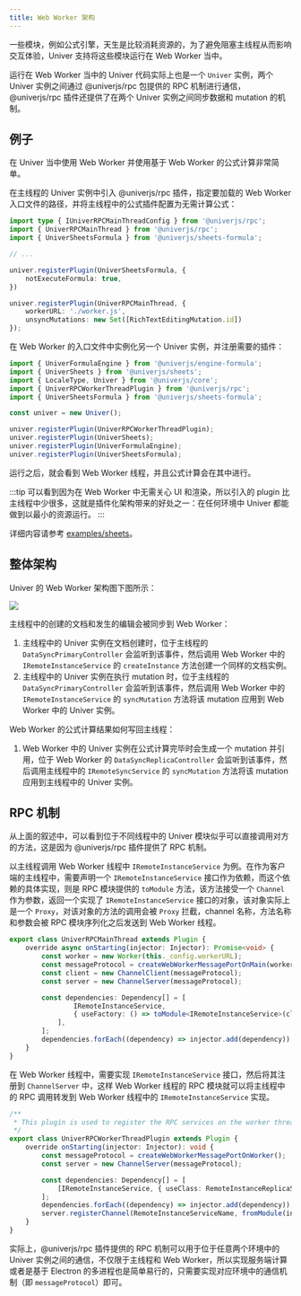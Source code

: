 ```yaml
---
title: Web Worker 架构
---
```


一些模块，例如公式引擎，天生是比较消耗资源的，为了避免阻塞主线程从而影响交互体验，Univer 支持将这些模块运行在 Web Worker 当中。

运行在 Web Worker 当中的 Univer 代码实际上也是一个 `Univer` 实例，两个 Univer 实例之间通过 @univerjs/rpc 包提供的 RPC 机制进行通信，@univerjs/rpc 插件还提供了在两个 Univer 实例之间同步数据和 mutation 的机制。

## 例子

在 Univer 当中使用 Web Worker 并使用基于 Web Worker 的公式计算非常简单。

在主线程的 Univer 实例中引入 @univerjs/rpc 插件，指定要加载的 Web Worker 入口文件的路径，并将主线程中的公式插件配置为无需计算公式：

```ts
import type { IUniverRPCMainThreadConfig } from '@univerjs/rpc';
import { UniverRPCMainThread } from '@univerjs/rpc';
import { UniverSheetsFormula } from '@univerjs/sheets-formula';

// ...

univer.registerPlugin(UniverSheetsFormula, {
    notExecuteFormula: true,
})

univer.registerPlugin(UniverRPCMainThread, {
    workerURL: './worker.js',
    unsyncMutations: new Set([RichTextEditingMutation.id])
});
```

在 Web Worker 的入口文件中实例化另一个 Univer 实例，并注册需要的插件：

```ts
import { UniverFormulaEngine } from '@univerjs/engine-formula';
import { UniverSheets } from '@univerjs/sheets';
import { LocaleType, Univer } from '@univerjs/core';
import { UniverRPCWorkerThreadPlugin } from '@univerjs/rpc';
import { UniverSheetsFormula } from '@univerjs/sheets-formula';

const univer = new Univer();

univer.registerPlugin(UniverRPCWorkerThreadPlugin);
univer.registerPlugin(UniverSheets);
univer.registerPlugin(UniverFormulaEngine);
univer.registerPlugin(UniverSheetsFormula);
```

运行之后，就会看到 Web Worker 线程，并且公式计算会在其中进行。

:::tip
可以看到因为在 Web Worker 中无需关心 UI 和渲染，所以引入的 plugin 比主线程中少很多，这就是插件化架构带来的好处之一：在任何环境中 Univer 都能做到以最小的资源运行。
:::

详细内容请参考 [examples/sheets](https://github.com/dream-num/univer/tree/dev/examples/sheets)。

## 整体架构

Univer 的 Web Worker 架构图下图所示：

![](@/assets/img/web-worker-architecture.png)

主线程中的创建的文档和发生的编辑会被同步到 Web Worker：

1. 主线程中的 Univer 实例在文档创建时，位于主线程的 `DataSyncPrimaryController` 会监听到该事件，然后调用 Web Worker 中的 `IRemoteInstanceService` 的 `createInstance` 方法创建一个同样的文档实例。
2. 主线程中的 Univer 实例在执行 mutation 时，位于主线程的 `DataSyncPrimaryController` 会监听到该事件，然后调用 Web Worker 中的 `IRemoteInstanceService` 的 `syncMutation` 方法将该 mutation 应用到 Web Worker 中的 Univer 实例。

Web Worker 的公式计算结果如何写回主线程：

1. Web Worker 中的 Univer 实例在公式计算完毕时会生成一个 mutation 并引用，位于 Web Worker 的 `DataSyncReplicaController` 会监听到该事件，然后调用主线程中的 `IRemoteSyncService` 的 `syncMutation` 方法将该 mutation 应用到主线程中的 Univer 实例。

## RPC 机制

从上面的叙述中，可以看到位于不同线程中的 Univer 模块似乎可以直接调用对方的方法，这是因为 @univerjs/rpc 插件提供了 RPC 机制。

以主线程调用 Web Worker 线程中 `IRemoteInstanceService` 为例。在作为客户端的主线程中，需要声明一个 `IRemoteInstanceService` 接口作为依赖，而这个依赖的具体实现，则是 RPC 模块提供的 `toModule` 方法，该方法接受一个 `Channel` 作为参数，返回一个实现了 `IRemoteInstanceService` 接口的对象，该对象实际上是一个 `Proxy`，对该对象的方法的调用会被 `Proxy` 拦截，channel 名称，方法名称和参数会被 RPC 模块序列化之后发送到 Web Worker 线程。

```ts
export class UniverRPCMainThread extends Plugin {
    override async onStarting(injector: Injector): Promise<void> {
        const worker = new Worker(this._config.workerURL);
        const messageProtocol = createWebWorkerMessagePortOnMain(worker);
        const client = new ChannelClient(messageProtocol);
        const server = new ChannelServer(messageProtocol);

        const dependencies: Dependency[] = [
                IRemoteInstanceService,
                { useFactory: () => toModule<IRemoteInstanceService>(client.getChannel(RemoteInstanceServiceName)) },
            ],
        ];
        dependencies.forEach((dependency) => injector.add(dependency));
    }
}
```

在 Web Worker 线程中，需要实现 `IRemoteInstanceService` 接口，然后将其注册到 `ChannelServer` 中，这样 Web Worker 线程的 RPC 模块就可以将主线程中的 RPC 调用转发到 Web Worker 线程中的 `IRemoteInstanceService` 实现。

```ts
/**
 * This plugin is used to register the RPC services on the worker thread.
 */
export class UniverRPCWorkerThreadPlugin extends Plugin {
    override onStarting(injector: Injector): void {
        const messageProtocol = createWebWorkerMessagePortOnWorker();
        const server = new ChannelServer(messageProtocol);

        const dependencies: Dependency[] = [
            [IRemoteInstanceService, { useClass: RemoteInstanceReplicaService }],
        ];
        dependencies.forEach((dependency) => injector.add(dependency));
        server.registerChannel(RemoteInstanceServiceName, fromModule(injector.get(IRemoteInstanceService)));
    }
}
```

实际上，@univerjs/rpc 插件提供的 RPC 机制可以用于位于任意两个环境中的 Univer 实例之间的通信，不仅限于主线程和 Web Worker，所以实现服务端计算或者是基于 Electron 的多进程也是简单易行的，只需要实现对应环境中的通信机制（即 `messageProtocol`）即可。
